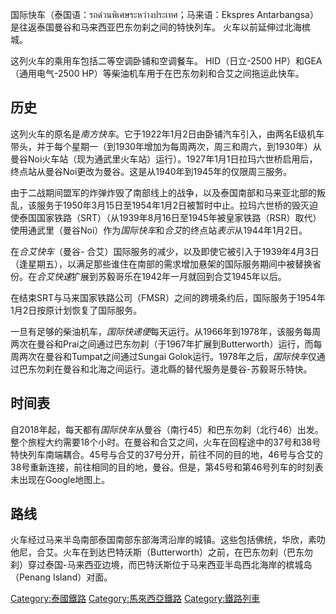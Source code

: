 {{Multiple issues|
{{Unreferenced|time=2020-07-28T18:59:26+00:00}}
{{Rough translation|time=2020-07-28T18:59:26+00:00}}
}}
国际快车（泰国语：รถด่วนพิเศษระหว่างประเทศ；马来语：Ekspres Antarbangsa）是往返泰国曼谷和马来西亚巴东勿刹之间的特快列车。 火车以前延伸过北海槟城。

这列火车的乘用车包括二等空调卧铺和空调餐车。 HID（日立-2500 HP）和GEA（通用电气-2500 HP）等柴油机车用于在巴东勿刹和合艾之间拖运此快车。

== 历史 ==
这列火车的原名是''南方快车''。它于1922年1月2日由卧铺汽车引入，由两名E级机车带头，并于每个星期一（到1930年增加为每周两次，周三和周六，到1930年）从曼谷Noi火车站（现为通武里火车站）运行）。1927年1月1日拉玛六世桥启用后，终点站从曼谷Noi更改为曼谷。这是从1940年到1945年的仅限周三服务。

由于二战期间盟军的炸弹炸毁了南部线上的战争，以及泰国南部和马来亚北部的叛乱，该服务于1950年3月15日至1954年1月2日被暂时中止。拉玛六世桥的毁灭迫使泰国国家铁路（SRT）（从1939年8月16日至1945年被皇家铁路（RSR）取代）使用通武里（曼谷Noi）作为''国际快车''和''合艾''的终点站''表示''从1944年1月2日。

在''合艾快车''（曼谷- 合艾）国际服务的减少，以及即使它被引入于1939年4月3日（逢星期五），以满足那些谁住在南部的需求增加悬架的国际服务期间中被替换省份。在''合艾快速''扩展到苏毅哥乐在1942年一月就回到合艾1945年以后。

在结束SRT与马来国家铁路公司（FMSR）之间的跨境条约后，国际服务于1954年1月2日按原计划恢复了国际服务。

一旦有足够的柴油机车，''国际快递便''每天运行。从1966年到1978年，该服务每周两次在曼谷和Prai之间通过巴东勿刹（于1967年扩展到Butterworth）运行，而每周两次在曼谷和Tumpat之间通过Sungai Golok运行。1978年之后，''国际快车''仅通过巴东勿刹在曼谷和北海之间运行。道北縣的替代服务是曼谷-苏毅哥乐特快。

== 时间表 ==
自2018年起，每天都有''国际快车''从曼谷（南行45）和巴东勿刹（北行46）出发。整个旅程大约需要18个小时。在曼谷和合艾之间，火车在回程途中的37号和38号特快列车南端耦合。45号与合艾的37号分开，前往不同的目的地，46号与合艾的38号重新连接，前往相同的目的地，曼谷。但是，第45号和第46号列车的时刻表未出现在Google地图上。

== 路线 ==
火车经过马来半岛南部泰国南部东部海湾沿岸的城镇。这些包括佛统，华欣，素叻他尼，合艾。火车在到达巴特沃斯（Butterworth）之前，在巴东勿刹（巴东勿刹）穿过泰国-马来西亚边境，而巴特沃斯位于马来西亚半岛西北海岸的槟城岛（Penang Island）对面。

[[Category:泰國鐵路|Category:泰國鐵路]]
[[Category:馬來西亞鐵路|Category:馬來西亞鐵路]]
[[Category:鐵路列車|Category:鐵路列車]]